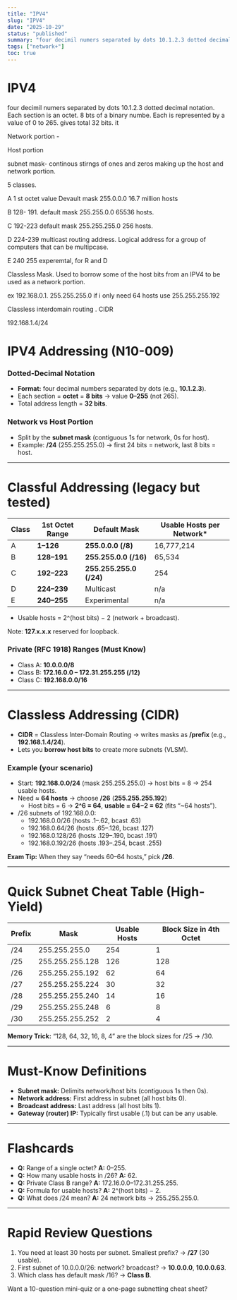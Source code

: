 ```yaml
---
title: "IPV4"
slug: "IPV4"
date: "2025-10-29"
status: "published"
summary: "four decimil numers separated by dots 10.1.2.3 dotted decimal notation. Each section is an octet. 8 bts of a binary numbe. Each is represented by a value of 0 to 265. gives total 3"
tags: ["network+"]
toc: true
---
```


# IPV4

four decimil numers separated by dots 10.1.2.3 dotted decimal notation. Each section is an octet. 8 bts of a binary numbe. Each is represented by a value of 0 to 265. gives total 32 bits. it 

Network portion - 

Host portion 

subnet mask- continous stirngs of ones and zeros making up the host and network portion. 

5 classes. 

A 1 st octet value Devault mask 255.0.0.0 16.7 million hosts

B 128- 191. default mask 255.255.0.0 65536 hosts. 

C 192-223 default mask 255.255.255.0 256 hosts. 

D 224-239 multicast routing address. Logical address for a group of computers that can be multipcase. 

E 240 255 experemtal, for R and D

Classless Mask. Used to borrow some of the host bits from an IPV4 to be used as a network portion. 

ex 192.168.0.1. 255.255.255.0 if i only need 64 hosts use 255.255.255.192

Classless interdomain routing . CIDR 

192.168.1.4/24

# IPV4 Addressing (N10-009)

### Dotted-Decimal Notation

- **Format:** four decimal numbers separated by dots (e.g., **10.1.2.3**).
- Each section = **octet** = **8 bits** → value **0–255** (not 265).
- Total address length = **32 bits**.

### Network vs Host Portion

- Split by the **subnet mask** (contiguous 1s for network, 0s for host).
- Example: **/24** (255.255.255.0) → first 24 bits = network, last 8 bits = host.

---

# Classful Addressing (legacy but tested)

| Class | 1st Octet Range | Default Mask | Usable Hosts per Network* |
| --- | --- | --- | --- |
| A | **1–126** | **255.0.0.0 (/8)** | 16,777,214 |
| B | **128–191** | **255.255.0.0 (/16)** | 65,534 |
| C | **192–223** | **255.255.255.0 (/24)** | 254 |
| D | **224–239** | Multicast | n/a |
| E | **240–255** | Experimental | n/a |
- Usable hosts = 2^(host bits) − 2 (network + broadcast).

Note: **127.x.x.x** reserved for loopback.

### Private (RFC 1918) Ranges (Must Know)

- Class A: **10.0.0.0/8**
- Class B: **172.16.0.0 – 172.31.255.255 (/12)**
- Class C: **192.168.0.0/16**

---

# Classless Addressing (CIDR)

- **CIDR** = Classless Inter-Domain Routing → writes masks as **/prefix** (e.g., **192.168.1.4/24**).
- Lets you **borrow host bits** to create more subnets (VLSM).

### Example (your scenario)

- Start: **192.168.0.0/24** (mask 255.255.255.0) → host bits = 8 → 254 usable hosts.
- Need ≈ **64 hosts** → choose **/26** (**255.255.255.192**)
    - Host bits = 6 → **2^6 = 64**, **usable = 64−2 = 62** (fits “~64 hosts”).
- /26 subnets of 192.168.0.0:
    - 192.168.0.0/26 (hosts .1–.62, bcast .63)
    - 192.168.0.64/26 (hosts .65–.126, bcast .127)
    - 192.168.0.128/26 (hosts .129–.190, bcast .191)
    - 192.168.0.192/26 (hosts .193–.254, bcast .255)

**Exam Tip:** When they say “needs 60–64 hosts,” pick **/26**.

---

# Quick Subnet Cheat Table (High-Yield)

| Prefix | Mask | Usable Hosts | Block Size in 4th Octet |
| --- | --- | --- | --- |
| /24 | 255.255.255.0 | 254 | 1 |
| /25 | 255.255.255.128 | 126 | 128 |
| /26 | 255.255.255.192 | 62 | 64 |
| /27 | 255.255.255.224 | 30 | 32 |
| /28 | 255.255.255.240 | 14 | 16 |
| /29 | 255.255.255.248 | 6 | 8 |
| /30 | 255.255.255.252 | 2 | 4 |

**Memory Trick:** “128, 64, 32, 16, 8, 4” are the block sizes for /25 → /30.

---

# Must-Know Definitions

- **Subnet mask:** Delimits network/host bits (contiguous 1s then 0s).
- **Network address:** First address in subnet (all host bits 0).
- **Broadcast address:** Last address (all host bits 1).
- **Gateway (router) IP:** Typically first usable (.1) but can be any usable.

---

# Flashcards

- **Q:** Range of a single octet? **A:** 0–255.
- **Q:** How many usable hosts in /26? **A:** 62.
- **Q:** Private Class B range? **A:** 172.16.0.0–172.31.255.255.
- **Q:** Formula for usable hosts? **A:** 2^(host bits) − 2.
- **Q:** What does /24 mean? **A:** 24 network bits → 255.255.255.0.

---

# Rapid Review Questions

1. You need at least 30 hosts per subnet. Smallest prefix? → **/27** (30 usable).
2. First subnet of 10.0.0.0/26: network? broadcast? → **10.0.0.0**, **10.0.0.63**.
3. Which class has default mask /16? → **Class B**.

Want a 10-question mini-quiz or a one-page subnetting cheat sheet?